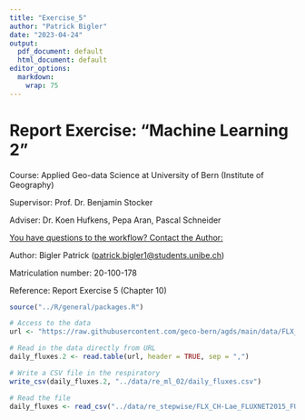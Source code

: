 ```yaml
---
title: "Exercise_5"
author: "Patrick Bigler"
date: "2023-04-24"
output:
  pdf_document: default
  html_document: default
editor_options: 
  markdown: 
    wrap: 75
---
```


# Report Exercise: "Machine Learning 2"

Course: Applied Geo-data Science at University of Bern (Institute of
Geography)

Supervisor: Prof. Dr. Benjamin Stocker

Adviser: Dr. Koen Hufkens, Pepa Aran, Pascal Schneider

[You have questions to the workflow? Contact the Author:]{.underline}

Author: Bigler Patrick
([patrick.bigler1\@students.unibe.ch](mailto:patrick.bigler1@students.unibe.ch){.email})

Matriculation number: 20-100-178

Reference: Report Exercise 5 (Chapter 10)

```r
source("../R/general/packages.R")
```

```r
# Access to the data
url <- "https://raw.githubusercontent.com/geco-bern/agds/main/data/FLX_CH-Dav_FLUXNET2015_FULLSET_DD_1997-2014_1-3.csv"

# Read in the data directly from URL
daily_fluxes.2 <- read.table(url, header = TRUE, sep = ",")

# Write a CSV file in the respiratory
write_csv(daily_fluxes.2, "../data/re_ml_02/daily_fluxes.csv")
```

```r
# Read the file
daily_fluxes <- read_csv("../data/re_stepwise/FLX_CH-Lae_FLUXNET2015_FULLSET_HH_2004-2006_CLEAN.csv")
```
